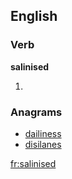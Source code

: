 ==English==

===Verb===
'''salinised'''

# {{present participle of|[[salinise]]}}

===Anagrams===
* [[dailiness#English|dailiness]]
* [[disilanes#English|disilanes]]

[[fr:salinised]]